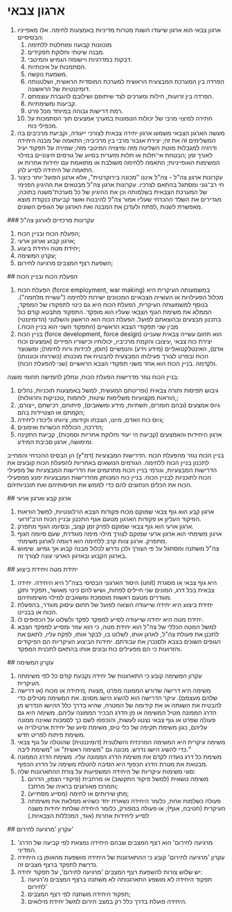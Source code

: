 # ארגון צבאי 
<ol><li>ארגון צבאי הוא ארגון שיעודו השגת מטרות מדיניות באמצעות לחימה. אלו מאפייניו הבסיסיים:<ol><li>מוכוונות קבועה ומוחלטת ללחימה</li><li>מבנה שיטתי וחלוקת תפקידים.</li><li>דבקות במדרגיות ויישומה הגמיש והמיטבי.</li><li>הסתמכות על איכותיות.</li><li>משמעת נוקשה.</li><li>הפרדה בין המערכת המבצעית הראשית למערכת המוסדית הראשית, ושלטנותה<br />דומיננטיות של הראשונה.</li><li>הפרדה בין זרועות, חילות ומערכים לצד שיתופם ושילובם להגברת עוצמתם.</li><li>קביעות ומשימתיות.</li><li>רמת דרישות גבוהה במיוחד מכל פרט.</li><li>חתירה למיצוי מרבי של יכולות הטמונות במערך אמצעים תוך הסתמכות על מכפילי כוח.</li></ol></li><li>מעשה הארגון הצבאי משמעו ארגון יחידה צבאית לצורכי ייעודה, וקביעת מרכיבים בה המשלימים זה את זה; יצירת אגבור מרבי בין מרכיביה; התאמה של מבנה היחידה ודרגיה למגבלות מוטת השליטה מזה ומיצויה המיטבי מזה; שמירה על תפקוד יעיל לאורך זמן ;הבטחת אי־תלות או תלות מזערית בסיוע של גורמים חיצוניים במילוי המשימות האופייניות; התאמה ללחימה משולבת או מתואמת עם יחידות אחרות או התאמה של היחידה לסייע להן.</li><li>עקרונות ארגון צה"ל - צה"ל איננו "מכונה בירוקרטית", אלא ארגון הפועל יותר כיצור חי רב־גוני ומסתגל בהתאם לצרכיו. עקרונות ארגון צה"ל מבטאים את ההיגיון הפנימי של המערכת הצבאית בשלמותה וכן את ההיגיון של כל מערכת־משנה בתוכה; מגדירים את השלד ההכרחי שעליו אמור צה"ל להיבנות ואשר קביעתו כנקודת מוצא מאפשרת לשנות ,לפתח ולעדכן את המבנה ואת הארגון של הגופים השונים.</li></ol> 
 ### עקרונות מרכזיים לארגון צה"ל 
<ol><li>הפעלת הכוח ובניין הכוח;</li><li>ארגון קבוע וארגון ארעי;</li><li>יחידת מטה ויחידת ביצוע;</li><li>עקרון המשימה;</li><li>השפעת רצף המצבים מרגיעה לחירום;</li></ol> 
 ## הפעלת הכוח ובניין הכוח 
<ol><li>הפעלת הכוח (force employment, war making) במשמעותה העיקרית היא מכלול הפעילויות או העשייה הצבאיים המכוונים ישירות ללחימה ("עשיית מלחמה"). בנוסף למשמעותה העיקרית, הפעלת הכוח היא גם כינוי לתפקודו של המפקד, הממלא את משימת הגוף הצבאי שעליו הוא מופקד. התפקוד מתבטא קודם כול בתכנון מבצעים ובהוצאתם לפועל. הפעלת הכוח הוא הראשון והשלטני (הדומיננטי) מבין שני תפקודי הצבא הראשיים (התפקוד השני הוא בניין הכוח.)</li><li>בניין הכוח (force development, force design) הוא תחום עשייה צבאית שעניינו יצירת כוח צבאי ,עיצובו והקמת מרכיביו, יכולותיו וכישוריו הפיזיים (אמצעים וכוח אדם), האינטלקטואליים (מידע וידע) והנפשיים (חוסן, לכידות ורוח לחימה); ומשנוצר הכוח ובפרט לצורך פעילותו המבצעית להבטיח את מוכנותו (כשירותו וכוננותו) ולקדמה .בניין הכוח הוא אחד משני תפקודי הצבא הראשיים (שני להפעלת הכוח).</li></ol><p>בניין הכוח נגזר מדרישות הפעלת הכוח, ונחלק לחמישה תחומי משנה:</p><ol><li>גיבוש תפיסות ותורה צבאית (ופריטתם המעשית, למשל באמצעות תוכניות, נהלים ,הוראות מקצועיות משלימות שיטות, לוחמות ,טכניקות ותרגולות);</li><li>גיוס אמצעים (ובהם חומרים, תשתיות, מידע ומשאבים), פיתוחם, רכישתם ,ייצורם, הקמתם או הצטיידות בהם;</li><li>גיוס כוח האדם, מיונו, הצבתו וקידומו, ציוותו וליכודו ליחידה;</li><li>הדרכה, הכוללת הכשרות ואימונים;</li><li>ארגון היחידות והאמצעים (קביעת הי יעוד וחלוקת אחריות וסמכות), קביעת התקינה ומימושה, ארגון סביבת המידע.</li></ol><p>בניין הכוח נגזר מהפעלת הכוח .הדרישות המבצעיות (דמ"ץ) הן הבסיס ההכרחי והמחייב לתכנון בניין הכוח ללחימה. הגורמים הנושאים באחריות להפעלת הכוח קובעים את הדרישות המבצעיות, וגורמי בניין הכוח מתרגמים את הדרישות המבצעיות של מפעילי הכוח לתוכניות לבניין הכוח. בניין כוח המנותק מהדרישות המבצעיות ימנע ממפעילי הכוח את הכלים הנחוצים להם כדי לממש את תפיסותיהם ואת תוכניותיהם.</p> 
 ## ארגון קבע וארגון ארעי 
<ol><li>ארגון קבע הוא גוף צבאי שמוקם מכוח פקודות הצבא הרלוונטיות, למשל הוראות הפיקוד העליון או פקודות הארגון מטעם אגף התכנון ובניין הכוח הרב־זרועי.</li><li>ארגון ארעי הוא גוף צבאי שמוקם לפרק זמן קצוב, ובסיומו הגוף מתפרק.</li><li>ארגון משימתי הוא ארגון ארעי שמוקם לצורך מילוי מימה מוגדרת, שעם סיומה הגוף מתפרק. ארגון צוות קרב ללחימה הוא דוגמה לארגון משימתי.</li><li>צה"ל משתנה ומסתגל על פי הצורך ולכן נדרש לכלול מבנה קבוע אך גמיש. שימוש בארגון הקבוע ובארגון הארעי עונה לצורך זה.</li></ol> 
 ## יחידת מטה ויחידת ביצוע 
<ol><li>היסוד הארגוני הבסיסי בצה"ל היא היחידה. יחידה (unit) היא גוף צבאי או מסגרת צבאית בכל דרג, המונים שני חיילים לפחות, ושיש להם כינוי מאושר, תפקיד ותקן מוגדרים מטעם ראשות מוסמכת ומשאבים למילוי משימותיהם.</li><li>יחידת ביצוע היא יחידה שייעודה הוצאה לפועל של תחום עיסוק מוגדר, בהפעלת הכוח או בבניינו.</li><li>יחידת מטה היא יחידה שייעודה לסייע למפקד לפקד ולשלוט על הכפופים לו.</li><li>למשל המטה הכללי של צה"ל הוא יחידת מטה, כי הוא עוזר ומסייע למפקד הצבא לתכנן את פעולת צה"ל, לארגן אותו, לשלוט בו, לבקר אותו, לפקח עליו, לתאם את הגופים השונים בצבא ולסנכרן את עבודתם. יחידות הביצוע העיקריות הם הפיקודים והזרועות כי הם מפעילים כוח ובונים אותו בהתאם לתכנית המפקד.</li></ol> 
 ## עקרון המשימה 
<ol><li>עקרון המשימה קובע כי התארגנות של יחידה נקבעת קודם כל לפי משימתה העיקרית.</li><li>משימה היא דרישה שדורש הממונה מפרט ,מצוות ,מיחידה או מכוח (או דרישה שלהם מעצמם). עיקר הדרישה הוא להשיג הישג מסוים. את המשימה מטילים כדי להבטיח את השגתה או את קידומה של המטרה, שהיא בדרך כלל ההישג הנדרש מן הדרג הממונה מטיל המשימה או מן הדרג הבכיר הממונה עליהם. משימה היא גם פעולה שפרט או גוף צבאי נצטוו לעשות, והוכפפו לשם כך לסמכות שאינה ממונה עליהם, כגון משימת תקיפה של כלי טיס, משימת סיוע של יחידת ארטילריה או משימת פיתוח לפריט חדש.</li><li>משימה עיקרית היא המשימה המרכזית והשלטנית (דומיננטית) שהוטלה על גוף צבאי כדי להשיג הישג נדרש. מכונה גם "משימה ראשית" או "משימת ליבה."</li><li>משימת כל דרג נועדה לקדם את משימת הדרג הממונה עליו. משימת הדרג הממונה מבטאת את מטרת הדרג הכפוף היא הסיבה להטלת משימה על הדרג הכפוף.</li><li>סוגי משימות עיקריות של היחידה המשפיעות על צורת ההתארגנות שלה:<ol><li>משימה נושאית (למשל פיקוד התקשוב) או מרחבית (פיקודי הצפון, הדרום והמרכז מאורגנים בראיה של מרחב);</li><li>מתן שירותים או לחימה (מסייע מסתייע);</li><li>פעולה כשלמות אחת, כלומר היחידה נשארת יחד כשהיא ממלאת את משימתה העיקרית (חטיבה, אגף); או פעולה במפורק, כלומר היחידה שולחת יחידות משנה לסייע ליחידות אחרות (אגד, המכללות הצבאיות.)</li></ol></li></ol> 
 ## עקרון 'מרגיעה לחירום' 
<ol><li>'מרגיעה לחירום' הוא רצף המצבים שבהם היחידה נמצאת לפי קביעה של הדרג המדיני.</li><li>עקרון 'מרגיעה לחירום' קובע כי ההתארגנות של היחידה מושפעת מהאופן בו היחידה נדרשת לתפקד ברצף מצבים זה.</li><li>יש שלוש צורות להשפעת רצף המצבים 'מרגיעה לחירום', על תפקוד יחידה:<ol><li>תפקוד היחידה לא מושפע התארגנותה לא משתנה ברצף המצבים מ'רגיעה לחירום'</li><li>תפקוד היחידה משתנה לפי רצף המצבים;</li><li>היחידה פועלת בדרך כלל רק במצב חירום למשל יחידת מילואים.</li></ol></li></ol>